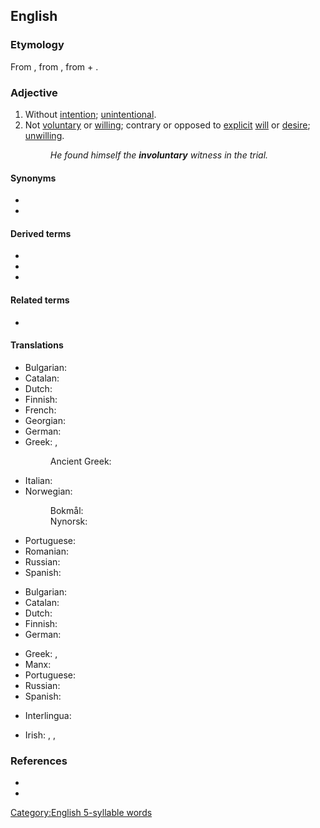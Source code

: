 ==English==

===Etymology===
From {{prefix|in|voluntary|lang=en}}, from {{etyl|LL.|en}} {{m|la|involontarius}}, from {{m|la|in}} + {{m|la|volontarius}}.

===Adjective===
{{en-adj}}

# Without [[intention]]; [[unintentional]].
# Not [[voluntary]] or [[willing]]; contrary or opposed to [[explicit]] [[will]] or [[desire]]; [[unwilling]].
#: ''He found himself the '''involuntary''' witness in the trial.''

====Synonyms====
* {{l|en|unbewised}}
* {{l|en|unvoluntary}}

====Derived terms====
* {{l|en|involuntarily}}
* {{l|en|involuntariness}}
* {{l|en|involuntary manslaughter}}

====Related terms====
* {{l|en|volunteer}}

====Translations====
{{trans-top|without intention; unintentional}}
* Bulgarian: {{t+|bg|неволно}}
* Catalan: {{t|ca|involuntari}}
* Dutch: {{t|nl|niet intentioneel}}
* Finnish: {{t+|fi|tahaton}}
* French: {{t+|fr|involontaire}}
* Georgian: {{t|ka|უნებლიე}}
* German: {{t+|de|unabsichtlich}}
* Greek: {{t+|el|ακούσιος|m}}, {{t+|el|αθέλητος|m}}
*: Ancient Greek: {{t|grc|ἀκούιος}}
{{trans-mid}}
* Italian: {{t+|it|involontario}}
* Norwegian:
*: Bokmål: {{t+|nb|ufrivillig}}
*: Nynorsk: {{t|nn|ufrivillig}}
* Portuguese: {{t+|pt|involuntário|m}}
* Romanian: {{t+|ro|involuntar}}
* Russian: {{t+|ru|нево́льный}}
* Spanish: {{t+|es|involuntario}}
{{trans-bottom}}

{{trans-top|not voluntary or willing}}
* Bulgarian: {{t+|bg|неволен|m}}
* Catalan: {{t|ca|involuntari}}
* Dutch: {{t+|nl|onwillekeurig}}
* Finnish: {{t|fi|vastentahtoinen}}
* German: {{t+|de|unfreiwillig}}
{{trans-mid}}
* Greek: {{t+|el|ακούσιος|m}}, {{t+|el|αθέλητος|m}}
* Manx: {{t|gv|neuarryltagh}}
* Portuguese: {{t+|pt|involuntário|m}}
* Russian: {{t+|ru|нево́льный}}
* Spanish: {{t+|es|involuntario}}
{{trans-bottom}}

{{checktrans-top}}
* Interlingua: {{t-check|ia|involuntari}}
{{trans-mid}}
* Irish: {{t-check|ga|éadoilteanach}}, {{t-check|ga|ainneonach}}, {{t-check|ga|neamhthoiliúil}}
{{trans-bottom}}

===References===
* {{R:Century 1911}}
* {{R:Webster 1913}}

[[Category:English 5-syllable words]]